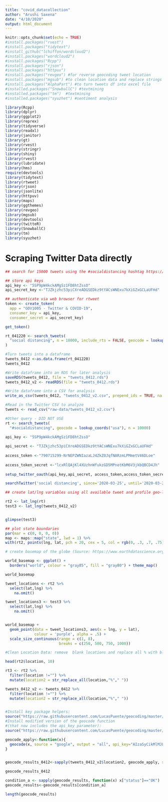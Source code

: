```yaml
---
title: "covid_datacollection"
author: "Arushi Saxena"
date: "4/10/2020"
output: html_document
---
```


```r
knitr::opts_chunk$set(echo = TRUE)
#install.packages("rvest")
#install.packages("tidytext")
#install_github("lchiffon/wordcloud2")
#install.packages("wordcloud2")
#install.packages("Rcpp")
#install.packages("rjson")
#install.packages("httpuv")
#install.packages("revgeo") #for reverse geocoding tweet location
#install.packages("mgsub") #to clean location data and replace strings
#install.packages("AlphaPart") #to turn tweets df into excel file
#installed.packages("SnowballC") #textmining
#installed.packages("tm")  #textmining
#installed.packages("syuzhet") #sentiment analysis

library(Rcpp)
library(dplyr)
library(ggplot2)
library(reprex)
library(tidyverse)
library(readxl)
library(janitor)
library(gt)
library(rvest)
library(stringr)
library(shiny)
library(rvest)
library(lubridate)
library(hms)
require(devtools)
library(tidytext)
library(rtweet)
library(rjson)
library(jsonlite)
library(httpuv)
library(maps)
library(ggthemes)
library(revgeo)
library(mgsub)
library(devtools)
library(twitteR)
library(SnowballC)
library(tm)
library(syuzhet)

```

# Scraping Twitter Data directly
```r
## search for 15000 tweets using the #socialdistancing hashtag https://rtweet.info/

## store api keys
api_key <- "5SP9pW4kckAMgSz1FD8htZssO"
api_secret_key <-"TJZkjzhc53piCXreADGSEDkz9tYACsWNExu7kXiGZxGCLaUFHd"

## authenticate via web browser for rtweet
token <- create_token(
  app = "GOV1005 - Twitter & COVID-19",
  consumer_key = api_key,
  consumer_secret = api_secret_key)

get_token()

rt_041220 <- search_tweets(
  "social distancing", n = 18000, include_rts = FALSE, geocode = lookup_coords("usa"), retryonratelimit = TRUE
)

#Turn tweets into a dataframe
tweets_0412 <-as.data.frame(rt_041220)
tweets_0412

#Write dataframe into an RDS for later analysis
saveRDS(tweets_0412, file = "tweets_0412.rds")
tweets_0412_v2 <- readRDS(file = "tweets_0412.rds")

#Write dataframe into a CSV for analysis
write_as_csv(tweets_0412, "tweets_0412_v2.csv", prepend_ids = TRUE, na = "", fileEncoding = "UTF-8")

#Read in the Twitter CSV to analyze
tweets <- read_csv("raw-data/tweets_0412_v2.csv")

#Other query - DID NOT USE
rt <- search_tweets(
  "#socialdistancing", geocode = lookup_coords("usa"), n = 10000)
```

```r
api_key <- "5SP9pW4kckAMgSz1FD8htZssO"
 
api_secret <- "TJZkjzhc53piCXreADGSEDkz9tYACsWNExu7kXiGZxGCLaUFHd"
 
access_token <-"790715299-NrNEPZWNIazaLJ4ZkZOJqfNARzmLPMmetV46DLoe"
 
access_token_secret <-"lcxRlQAjKl4XUzhnWfukzGD5MPnotKbM6V3jkbQBCD4Jh"
 
setup_twitter_oauth(api_key,api_secret, access_token,access_token_secret)

searchTwitter('social distancing', since='2020-03-25', until='2020-03-28', n=25000)
```


```r
## create lat/lng variables using all available tweet and profile geo-location data. Cannot use excel file for this must use twitter dataframe or RDS due because they retain character types

rt2 <- lat_lng(rt)
test3 <- lat_lng(tweets_0412_v2)


glimpse(test3)

## plot state boundaries
par(mar = c(0, 0, 0, 0))
map <- maps::map("state", lwd = 1) %>%
with(rt2, points(lng, lat, pch = 20, cex = 5, col = rgb(0, .3, .7, .75)))

# create basemap of the globe (Source: https://www.earthdatascience.org/courses/earth-analytics/get-data-using-apis/map-tweet-locations-over-time-r/)

world_basemap <- ggplot() +
  borders("world", colour = "gray85", fill = "gray80") + theme_map()

world_basemap

tweet_locations <- rt2 %>%
  select(lat,lng) %>%
    na.omit()

tweet_locations3 <- test3 %>%
  select(lat,lng) %>%
    na.omit()


world_basemap +
  geom_point(data = tweet_locations3, aes(x = lng, y = lat),
             colour = 'purple', alpha = .5) +
  scale_size_continuous(range = c(1, 8),
                        breaks = c(250, 500, 750, 1000)) 

```

```r

#Clean Location Data: remove  blank locations and replace all % with blank so that geocode() will work https://www.r-bloggers.com/mapping-twitter-followers-in-r/

head(rt2$location, 10)

rt3 <- rt2 %>%
  filter(location !="") %>%
  mutate(location2 = str_replace_all(location,"%"," "))

tweets_0412_v2 <- tweets_0412 %>%
  filter(location !="") %>%
  mutate(location2 = str_replace_all(location,"%"," "))


#Install key package helpers:
source("https://raw.githubusercontent.com/LucasPuente/geocoding/master/geocode_helpers.R")
#Install modified version of the geocode function
#(that now includes the api_key parameter):
source("https://raw.githubusercontent.com/LucasPuente/geocoding/master/modified_geocode.R")

geocode_apply<-function(x){
  geocode(x, source = "google", output = "all", api_key="AIzaSyCikMlMJLBSRbEr2-zH1lRkyqmrNJ_FjuE")
}


geocode_results_0412<-sapply(tweets_0412_v2$location2, geocode_apply, simplify = F)

geocode_results_0412

condition_a <- sapply(geocode_results, function(x) x["status"]=="OK")
geocode_results<-geocode_results[condition_a]

length(geocode_results)
```



